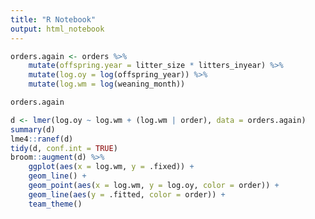 ```yaml
---
title: "R Notebook"
output: html_notebook
---
```


```r
orders.again <- orders %>%
    mutate(offspring.year = litter_size * litters_inyear) %>%
    mutate(log.oy = log(offspring_year)) %>%
    mutate(log.wm = log(weaning_month))

orders.again
```

```r
d <- lmer(log.oy ~ log.wm + (log.wm | order), data = orders.again)
summary(d)
lme4::ranef(d)
tidy(d, conf.int = TRUE)
broom::augment(d) %>%
    ggplot(aes(x = log.wm, y = .fixed)) +
    geom_line() +
    geom_point(aes(x = log.wm, y = log.oy, color = order)) +
    geom_line(aes(y = .fitted, color = order)) +
    team_theme()
```




